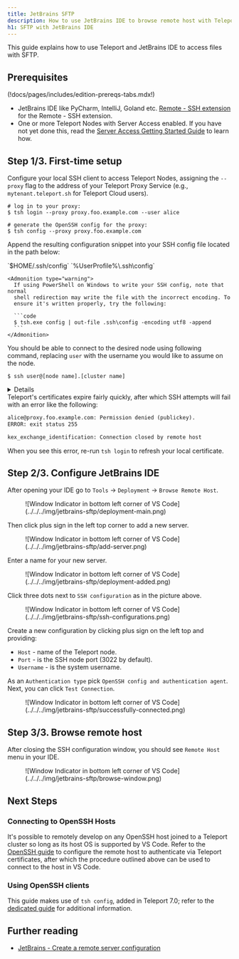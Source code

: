 ```yaml
---
title: JetBrains SFTP
description: How to use JetBrains IDE to browse remote host with Teleport
h1: SFTP with JetBrains IDE
---
```


This guide explains how to use Teleport and JetBrains IDE to access files with SFTP.

## Prerequisites

(!docs/pages/includes/edition-prereqs-tabs.mdx!)

- JetBrains IDE like PyCharm, IntelliJ, Goland etc. [Remote - SSH extension](https://code.visualstudio.com/docs/remote/ssh#_system-requirements)
for the Remote - SSH extension.
- One or more Teleport Nodes with Server Access enabled. If you have not yet
done this, read the
[Server Access Getting Started Guide](../getting-started.mdx) to learn how.

## Step 1/3. First-time setup

Configure your local SSH client to access Teleport Nodes, assigning the `--proxy` flag to the address of your Teleport Proxy Service (e.g., `mytenant.teleport.sh` for Teleport Cloud users).

```code
# log in to your proxy:
$ tsh login --proxy proxy.foo.example.com --user alice

# generate the OpenSSH config for the proxy:
$ tsh config --proxy proxy.foo.example.com
```

Append the resulting configuration snippet into your SSH config file located
in the path below:

<Tabs>
  <TabItem label="Linux/MacOS">
    `$HOME/.ssh/config`
  </TabItem>
  <TabItem label="Windows">
    `%UserProfile%\.ssh\config`

    <Admonition type="warning">
      If using PowerShell on Windows to write your SSH config, note that normal
      shell redirection may write the file with the incorrect encoding. To
      ensure it's written properly, try the following:

      ```code
      $ tsh.exe config | out-file .ssh\config -encoding utf8 -append
      ```
    </Admonition>
  </TabItem>
</Tabs>

You should be able to connect to the desired node using following command, replacing `user` with the username you would like to assume on the node.

```code
$ ssh user@[node name].[cluster name]
```

<Details scopeOnly={true} scope={["cloud"]} title="Teleport Cloud">
  The SSH config you generated earlier instructs your SSH client to run `tsh proxy ssh` to access a Node in your Teleport cluster.
  However, running an `ssh` command against the Teleport Proxy Service at `yourtenant.teleport.sh` will result in an error.
</Details>

<Admonition type="note">
  Teleport's certificates expire fairly quickly, after which SSH
  attempts will fail with an error like the following:

  ```txt
  alice@proxy.foo.example.com: Permission denied (publickey).
  ERROR: exit status 255

  kex_exchange_identification: Connection closed by remote host
  ```

  When you see this error, re-run `tsh login` to refresh your local certificate.
</Admonition>

## Step 2/3. Configure JetBrains IDE

After opening your IDE go to `Tools` -> `Deployment` -> `Browse Remote Host`.

<Figure align="left" bordered caption="Deployment">
  ![Window Indicator in bottom left corner of VS Code](../../../img/jetbrains-sftp/deployment-main.png)
</Figure>

Then click plus sign in the left top corner to add a new server.

<Figure align="left" bordered caption="Add server">
  ![Window Indicator in bottom left corner of VS Code](../../../img/jetbrains-sftp/add-server.png)
</Figure>

Enter a name for your new server.

<Figure align="left" bordered caption="New Deployment">
  ![Window Indicator in bottom left corner of VS Code](../../../img/jetbrains-sftp/deployment-added.png)
</Figure>

Click three dots next to `SSH configuration` as in the picture above.

<Figure align="left" bordered caption="SSH Configuration">
  ![Window Indicator in bottom left corner of VS Code](../../../img/jetbrains-sftp/ssh-configurations.png)
</Figure>

Create a new configuration by clicking plus sign on the left top and providing:

* `Host` - name of the Teleport node.
* `Port` - is the SSH node port (3022 by default).
* `Username` - is the system username.

As an `Authentication type` pick `OpenSSH config and authentication agent`.
Next, you can click `Test Connection`.

<Figure align="left" bordered caption="Successfully Connected">
  ![Window Indicator in bottom left corner of VS Code](../../../img/jetbrains-sftp/successfully-connected.png)
</Figure>


## Step 3/3. Browse remote host

After closing the SSH configuration window, you should see `Remote Host` menu in your IDE.

<Figure align="left" bordered caption="Browse window">
  ![Window Indicator in bottom left corner of VS Code](../../../img/jetbrains-sftp/browse-window.png)
</Figure>

## Next Steps

### Connecting to OpenSSH Hosts

It's possible to remotely develop on any OpenSSH host joined to a Teleport
cluster so long as its host OS is supported by VS Code. Refer to the
[OpenSSH guide](./openssh.mdx) to configure the remote host to authenticate via
Teleport certificates, after which the procedure outlined above can be used to
connect to the host in VS Code.

### Using OpenSSH clients

This guide makes use of `tsh config`, added in Teleport 7.0; refer to the
[dedicated guide](./openssh.mdx) for additional information.

## Further reading
- [JetBrains - Create a remote server configuration](https://www.jetbrains.com/help/idea/creating-a-remote-server-configuration.html#overload)
